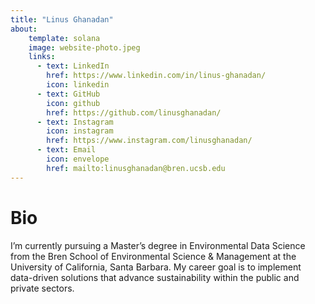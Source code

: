 ```yaml
---
title: "Linus Ghanadan"
about:
    template: solana
    image: website-photo.jpeg
    links: 
      - text: LinkedIn
        href: https://www.linkedin.com/in/linus-ghanadan/
        icon: linkedin
      - text: GitHub
        icon: github
        href: https://github.com/linusghanadan/
      - text: Instagram
        icon: instagram
        href: https://www.instagram.com/linusghanadan/
      - text: Email
        icon: envelope
        href: mailto:linusghanadan@bren.ucsb.edu
---
```


# Bio

I'm currently pursuing a Master's degree in Environmental Data Science from the Bren School of Environmental Science & Management at the University of California, Santa Barbara. My career goal is to implement data-driven solutions that advance sustainability within the public and private sectors.
